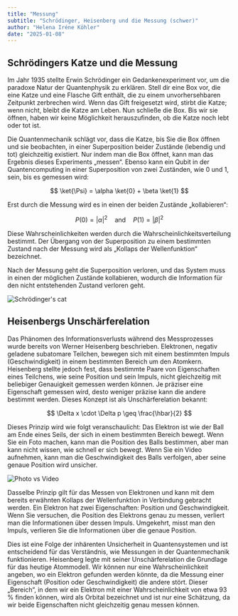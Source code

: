 ```yaml
---
title: "Messung"
subtitle: "Schrödinger, Heisenberg und die Messung (schwer)"
author: "Helena Iréne Köhler"
date: "2025-01-08"
---
```


## Schrödingers Katze und die Messung

Im Jahr 1935 stellte Erwin Schrödinger ein Gedankenexperiment vor, um die paradoxe Natur der Quantenphysik zu erklären. Stell dir eine Box vor, die eine Katze und eine Flasche Gift enthält, die zu einem unvorhersehbaren Zeitpunkt zerbrechen wird. Wenn das Gift freigesetzt wird, stirbt die Katze; wenn nicht, bleibt die Katze am Leben. Nun schließe die Box. Bis wir sie öffnen, haben wir keine Möglichkeit herauszufinden, ob die Katze noch lebt oder tot ist.

Die Quantenmechanik schlägt vor, dass die Katze, bis Sie die Box öffnen und sie beobachten, in einer Superposition beider Zustände (lebendig und tot) gleichzeitig existiert. Nur indem man die Box öffnet, kann man das Ergebnis dieses Experiments „messen“. Ebenso kann ein Qubit in der Quantencomputing in einer Superposition von zwei Zuständen, wie 0 und 1, sein, bis es gemessen wird:

$$
\ket{\Psi} = \alpha \ket{0} + \beta \ket{1}
$$

Erst durch die Messung wird es in einen der beiden Zustände „kollabieren“:

$$
P(0) = |\alpha|^2 \quad \text{and} \quad P(1) = |\beta|^2
$$

Diese Wahrscheinlichkeiten werden durch die Wahrscheinlichkeitsverteilung bestimmt. Der Übergang von der Superposition zu einem bestimmten Zustand nach der Messung wird als „Kollaps der Wellenfunktion“ bezeichnet.

Nach der Messung geht die Superposition verloren, und das System muss in einen der möglichen Zustände kollabieren, wodurch die Information für den nicht entstehenden Zustand verloren geht.

![Schrödinger's cat](/posts/assets/entries/measurement/measurement_cat.png)

## Heisenbergs Unschärferelation

Das Phänomen des Informationsverlusts während des Messprozesses wurde bereits von Werner Heisenberg beschrieben. Elektronen, negativ geladene subatomare Teilchen, bewegen sich mit einem bestimmten Impuls (Geschwindigkeit) in einem bestimmten Bereich um den Atomkern. Heisenberg stellte jedoch fest, dass bestimmte Paare von Eigenschaften eines Teilchens, wie seine Position und sein Impuls, nicht gleichzeitig mit beliebiger Genauigkeit gemessen werden können. Je präziser eine Eigenschaft gemessen wird, desto weniger präzise kann die andere bestimmt werden. Dieses Konzept ist als Unschärferelation bekannt:

$$
\Delta x \cdot \Delta p \geq \frac{\hbar}{2}
$$

Dieses Prinzip wird wie folgt veranschaulicht: Das Elektron ist wie der Ball am Ende eines Seils, der sich in einem bestimmten Bereich bewegt. Wenn Sie ein Foto machen, kann man die Position des Balls bestimmen, aber man kann nicht wissen, wie schnell er sich bewegt. Wenn Sie ein Video aufnehmen, kann man die Geschwindigkeit des Balls verfolgen, aber seine genaue Position wird unsicher.

![Photo vs Video](/posts/assets/entries/measurement/cam_analogy.png)

Dasselbe Prinzip gilt für das Messen von Elektronen und kann mit dem bereits erwähnten Kollaps der Wellenfunktion in Verbindung gebracht werden. Ein Elektron hat zwei Eigenschaften: Position und Geschwindigkeit. Wenn Sie versuchen, die Position des Elektrons genau zu messen, verliert man die Informationen über dessen Impuls. Umgekehrt, misst man den Impuls, verlieren Sie die Informationen über die genaue Position.

Dies ist eine Folge der inhärenten Unsicherheit in Quantensystemen und ist entscheidend für das Verständnis, wie Messungen in der Quantenmechanik funktionieren. Heisenberg legte mit seiner Unschärferelation die Grundlage für das heutige Atommodell. Wir können nur eine Wahrscheinlichkeit angeben, wo ein Elektron gefunden werden könnte, da die Messung einer Eigenschaft (Position oder Geschwindigkeit) die andere stört. Dieser „Bereich“, in dem wir ein Elektron mit einer Wahrscheinlichkeit von etwa 93 % finden können, wird als Orbital bezeichnet und ist nur eine Schätzung, da wir beide Eigenschaften nicht gleichzeitig genau messen können.
